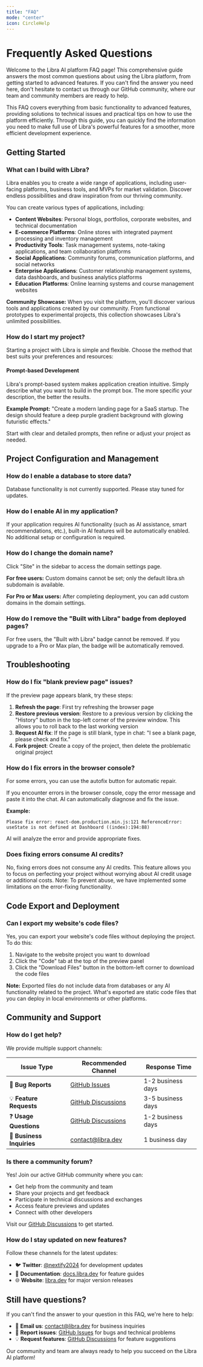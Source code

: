 ```yaml
---
title: "FAQ"
mode: "center"
icon: CircleHelp
---
```


# Frequently Asked Questions

Welcome to the Libra AI platform FAQ page! This comprehensive guide answers the most common questions about using the Libra platform, from getting started to advanced features. If you can't find the answer you need here, don't hesitate to contact us through our GitHub community, where our team and community members are ready to help.

This FAQ covers everything from basic functionality to advanced features, providing solutions to technical issues and practical tips on how to use the platform efficiently. Through this guide, you can quickly find the information you need to make full use of Libra's powerful features for a smoother, more efficient development experience.

## Getting Started

### What can I build with Libra?

Libra enables you to create a wide range of applications, including user-facing platforms, business tools, and MVPs for market validation. Discover endless possibilities and draw inspiration from our thriving community.

You can create various types of applications, including:

- **Content Websites**: Personal blogs, portfolios, corporate websites, and technical documentation
- **E-commerce Platforms**: Online stores with integrated payment processing and inventory management
- **Productivity Tools**: Task management systems, note-taking applications, and team collaboration platforms
- **Social Applications**: Community forums, communication platforms, and social networks
- **Enterprise Applications**: Customer relationship management systems, data dashboards, and business analytics platforms
- **Education Platforms**: Online learning systems and course management websites

**Community Showcase:** When you visit the platform, you'll discover various tools and applications created by our community. From functional prototypes to experimental projects, this collection showcases Libra's unlimited possibilities.

### How do I start my project?

Starting a project with Libra is simple and flexible. Choose the method that best suits your preferences and resources:

#### Prompt-based Development
Libra's prompt-based system makes application creation intuitive. Simply describe what you want to build in the prompt box. The more specific your description, the better the results.

**Example Prompt:** "Create a modern landing page for a SaaS startup. The design should feature a deep purple gradient background with glowing futuristic effects."

Start with clear and detailed prompts, then refine or adjust your project as needed.

## Project Configuration and Management

### How do I enable a database to store data?

Database functionality is not currently supported. Please stay tuned for updates.

### How do I enable AI in my application?

If your application requires AI functionality (such as AI assistance, smart recommendations, etc.), built-in AI features will be automatically enabled. No additional setup or configuration is required.

### How do I change the domain name?

Click "Site" in the sidebar to access the domain settings page.

**For free users:** Custom domains cannot be set; only the default libra.sh subdomain is available.

**For Pro or Max users:** After completing deployment, you can add custom domains in the domain settings.

### How do I remove the "Built with Libra" badge from deployed pages?

For free users, the "Built with Libra" badge cannot be removed. If you upgrade to a Pro or Max plan, the badge will be automatically removed.

## Troubleshooting

### How do I fix "blank preview page" issues?

If the preview page appears blank, try these steps:

1. **Refresh the page**: First try refreshing the browser page
2. **Restore previous version**: Restore to a previous version by clicking the "History" button in the top-left corner of the preview window. This allows you to roll back to the last working version
3. **Request AI fix**: If the page is still blank, type in chat: "I see a blank page, please check and fix."
4. **Fork project**: Create a copy of the project, then delete the problematic original project

### How do I fix errors in the browser console?

For some errors, you can use the autofix button for automatic repair.

If you encounter errors in the browser console, copy the error message and paste it into the chat. AI can automatically diagnose and fix the issue.

**Example:**
```
Please fix error: react-dom.production.min.js:121 ReferenceError: useState is not defined at Dashboard ((index):194:88)
```

AI will analyze the error and provide appropriate fixes.

### Does fixing errors consume AI credits?

No, fixing errors does not consume any AI credits. This feature allows you to focus on perfecting your project without worrying about AI credit usage or additional costs. Note: To prevent abuse, we have implemented some limitations on the error-fixing functionality.

## Code Export and Deployment

### Can I export my website's code files?

Yes, you can export your website's code files without deploying the project. To do this:

1. Navigate to the website project you want to download
2. Click the "Code" tab at the top of the preview panel
3. Click the "Download Files" button in the bottom-left corner to download the code files

**Note:** Exported files do not include data from databases or any AI functionality related to the project. What's exported are static code files that you can deploy in local environments or other platforms.

## Community and Support

### How do I get help?

We provide multiple support channels:

| Issue Type | Recommended Channel | Response Time |
|------------|-------------------|---------------|
| 🐛 **Bug Reports** | [GitHub Issues](https://github.com/nextify-limited/libra/issues) | 1-2 business days |
| 💡 **Feature Requests** | [GitHub Discussions](https://github.com/nextify-limited/libra/discussions) | 3-5 business days |
| ❓ **Usage Questions** | [GitHub Discussions](https://github.com/nextify-limited/libra/discussions) | 1-2 business days |
| 🏢 **Business Inquiries** | [contact@libra.dev](mailto:contact@libra.dev) | 1 business day |

### Is there a community forum?

Yes! Join our active GitHub community where you can:

- Get help from the community and team
- Share your projects and get feedback
- Participate in technical discussions and exchanges
- Access feature previews and updates
- Connect with other developers

Visit our [GitHub Discussions](https://github.com/nextify-limited/libra/discussions) to get started.

### How do I stay updated on new features?

Follow these channels for the latest updates:

- 🐦 **Twitter**: [@nextify2024](https://x.com/nextify2024) for development updates
- 📖 **Documentation**: [docs.libra.dev](https://docs.libra.dev/) for feature guides
- 🌐 **Website**: [libra.dev](https://libra.dev) for major version releases

## Still have questions?

If you can't find the answer to your question in this FAQ, we're here to help:

- 📧 **Email us**: [contact@libra.dev](mailto:contact@libra.dev) for business inquiries
- 🐛 **Report issues**: [GitHub Issues](https://github.com/nextify-limited/libra/issues) for bugs and technical problems
- 💡 **Request features**: [GitHub Discussions](https://github.com/nextify-limited/libra/discussions) for feature suggestions

Our community and team are always ready to help you succeed on the Libra AI platform!
